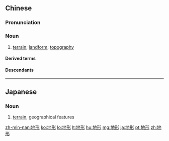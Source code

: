 ==Chinese==
{{zh-forms}}

===Pronunciation===
{{zh-pron
|m=dìxíng
|c=dei6 jing4
|h=pfs=thi-hìn
|mn=tē-hêng/tōe-hêng
|cat=n
}}

===Noun===
{{zh-noun}}

# [[terrain]]; [[landform]]; [[topography]]

====Derived terms====
{{zh-der|地形雨|地形圖}}

====Descendants====
{{CJKV||ちけい|지형|địa hình}}

----

==Japanese==
{{ja-kanjitab|ち|けい|yomi=o}}

===Noun===
{{ja-noun|ちけい}}

# [[terrain]], geographical features

[[zh-min-nan:地形]]
[[ko:地形]]
[[lo:地形]]
[[lt:地形]]
[[hu:地形]]
[[mg:地形]]
[[ja:地形]]
[[pt:地形]]
[[zh:地形]]